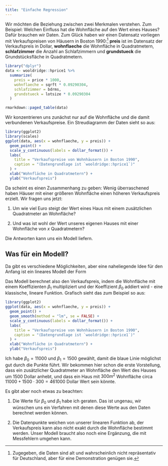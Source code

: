 ```yaml
---
title: "Einfache Regression"
---
```


Wir möchten die Beziehung zwischen zwei Merkmalen verstehen. Zum Beispiel: Welchen Einfluss hat die Wohnfläche auf den Wert eines Hauses? Dafür brauchen wir Daten. Zum Glück haben wir einen Datensatz vorliegen mit Verkaufspreisen von Häusern in Boston 1990:^[Zugegeben, die Daten sind alt und wahrscheinlich nicht repräsentativ für Deutschland, aber für eine Demonstration genügen sie.] **preis** ist im Datensatz der Verkaufspreis in Dollar, **wohnflaeche** die Wohnfläche in Quadratmetern, **schlafzimmer** die Anzahl an Schlafzimmern und **grundstueck** die Grundstücksfläche in Quadratmetern.

```r
library("dplyr")
data <- wooldridge::hprice1 %>% 
  summarize(
    preis = price * 1000, 
    wohnflaeche = sqrft * 0.09290304, 
    schlafzimmer = bdrms,
    grundstueck = lotsize * 0.09290304
  )
```

```r
rmarkdown::paged_table(data)
```

Wir konzentrieren uns zunächst nur auf die Wohnfläche und die damit verbundenen Verkaufspreise. Ein Streudiagramm der Daten sieht so aus:

```r
library(ggplot2)
library(scales)
ggplot(data, aes(x = wohnflaeche, y = preis)) +
  geom_point() +
  scale_y_continuous(labels = dollar_format()) +
  labs(
    title = "Verkaufspreise von Wohnhäusern in Boston 1990",
    caption = "(Datengrundlage ist `wooldridge::hprice1`)"
  ) +
  xlab("Wohnfläche in Quadratmetern") +
  ylab("Verkaufspreis")
```

Da scheint es einen Zusammenhang zu geben: Wenig überraschened haben Häuser mit einer größeren Wohnfläche einen höheren Verkaufspreis erzielt. Wir fragen uns jetzt: 

1. Um wie viel Euro steigt der Wert eines Haus mit einem zusätzlichen Quadratmeter an Wohnfläche? 

2. Und was ist wohl der Wert unseres eigenen Hauses mit einer Wohnfläche von $x$ Quadratmetern? 

Die Antworten kann uns ein Modell liefern.

## Was für ein Modell?

Da gibt es verschiedene Möglichkeiten, aber eine naheliegende Idee für den Anfang ist ein lineares Modell der Form

\begin{equation}
\text{Verkaufspreis} = \beta_0 + \beta_1 \text{Wohnfläche}.
\end{equation}

Das Modell berechnet also den Verkaufspreis, indem die Wohnfläche mit einem Koeffizienten $\beta_1$ multipliziert und der Koeffizient $\beta_0$ addiert wird - eine klassische, lineare Funktion. Grafisch sieht das zum Beispiel so aus:

```r
library(ggplot2)
ggplot(data, aes(x = wohnflaeche, y = preis)) +
  geom_point() +
  geom_smooth(method = "lm", se = FALSE) +
  scale_y_continuous(labels = dollar_format()) +
  labs(
    title = "Verkaufspreise von Wohnhäusern in Boston 1990",
    caption = "(Datengrundlage ist `wooldridge::hprice1`)"
  ) +
  xlab("Wohnfläche in Quadratmetern") +
  ylab("Verkaufspreis")
```

Ich habe $\beta_0 = 11000$ und $\beta_1 = 1500$ gewählt, damit die blaue Linie möglichst gut durch die Punkte führt. Wir bekommen hier schon die erste Vorstellung, dass ein zusätzlicher Quadratmeter an Wohnfläche den Wert des Hauses um $1500$ Dollar anhebt, und dass ein Haus mit $300m^2$ Wohnfläche circa $11000 + 1500 \cdot 300 = 461000$ Dollar Wert sein könnte.

Es gibt aber noch etwas zu beachten:

1. Die Werte für $\beta_0$ und $\beta_1$ habe ich geraten. Das ist ungenau, wir wünschen uns ein Verfahren mit denen diese Werte aus den Daten berechnet werden können.

2. Die Datenpunkte weichen von unserer linearen Funktion ab, der Verkaufspreis kann also nicht exakt durch die Wohnfläche bestimmt werden. Unser Modell braucht also noch eine Ergänzung, die mit Messfehlern umgehen kann.
